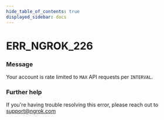 ```yaml
---
hide_table_of_contents: true
displayed_sidebar: docs
---
```



# ERR_NGROK_226

### Message

Your account is rate limited to `MAX` API requests per `INTERVAL`.

### Further help

If you're having trouble resolving this error, please reach out to [support@ngrok.com](mailto:support@ngrok.com?subject=Help%20with%20ERR_NGROK_226)

<ErrorDetails error="err_ngrok_226" />
